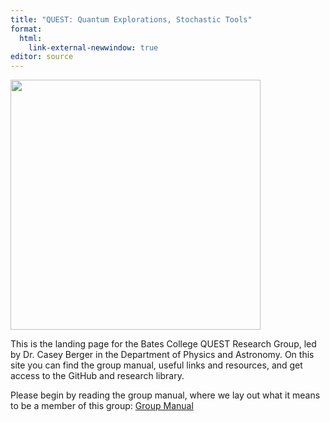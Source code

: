 ```yaml
---
title: "QUEST: Quantum Explorations, Stochastic Tools"
format: 
  html:
    link-external-newwindow: true
editor: source
---
```

![](images/QUESTlogo.png){width=400}

This is the landing page for the Bates College QUEST Research Group, led by Dr. Casey Berger in the Department of Physics and Astronomy. On this site you can find the group manual, useful links and resources, and get access to the GitHub and research library.

Please begin by reading the group manual, where we lay out what it means to be a member of this group:
<a target="_blank" class="btn-garnet" href=manual.qmd>Group Manual</a>

